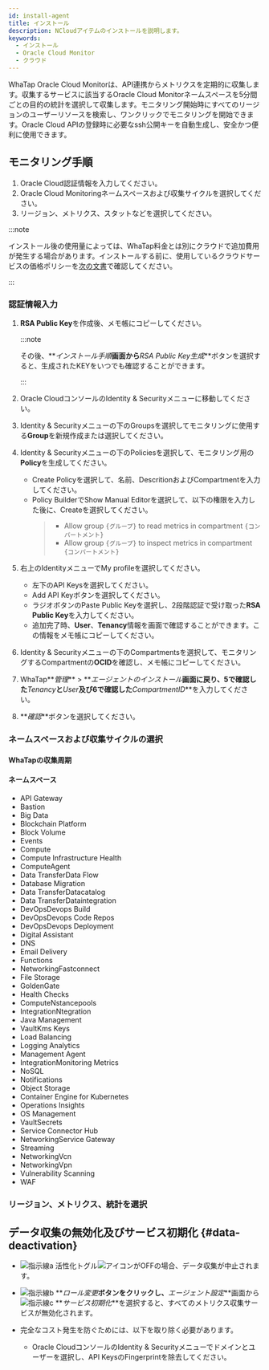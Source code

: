 ```yaml
---
id: install-agent
title: インストール
description: NCloudアイテムのインストールを説明します。
keywords:
  - インストール
  - Oracle Cloud Monitor
  - クラウド
---
```



WhaTap Oracle Cloud Monitorは、API連携からメトリクスを定期的に収集します。収集するサービスに該当するOracle Cloud Monitorネームスペースを5分間ごとの目的の統計を選択して収集します。モニタリング開始時にすべてのリージョンのユーザーリソースを検索し、ワンクリックでモニタリングを開始できます。Oracle Cloud APIの登録時に必要なssh公開キーを自動生成し、安全かつ便利に使用できます。 


<Createprojectcloud />

## モニタリング手順

1. Oracle Cloud認証情報を入力してください。
2. Oracle Cloud Monitoringネームスペースおよび収集サイクルを選択してください。
3. リージョン、メトリクス、スタットなどを選択してください。

:::note

インストール後の使用量によっては、WhaTap料金とは別にクラウドで追加費用が発生する場合があります。インストールする前に、使用しているクラウドサービスの価格ポリシーを[次の文書](https://www.oracle.com/kr/cloud/price-list/)で確認してください。

:::

### 認証情報入力

<ImgLang img='oci-install.png' desc='OCI Monitor' />

1. **RSA Public Key**を作成後、メモ帳にコピーしてください。 

   :::note

   その後、**_インストール手順_**画面から**_RSA Public Key生成_**ボタンを選択すると、生成されたKEYをいつでも確認することができます。

   :::

2. Oracle CloudコンソールのIdentity & Securityメニューに移動してください。 

3. Identity & Securityメニューの下のGroupsを選択してモニタリングに使用する**Group**を新規作成または選択してください。

4. Identity & Securityメニューの下のPoliciesを選択して、モニタリング用の**Policy**を生成してください。

   - Create Policyを選択して、名前、DescritionおよびCompartmentを入力してください。
   - Policy BuilderでShow Manual Editorを選択して、以下の権限を入力した後に、Createを選択してください。
     > - Allow group `{グループ}` to read metrics in compartment `{コンパートメント}`
     > - Allow group `{グループ}` to inspect metrics in compartment `{コンパートメント}`

5. 右上のIdentityメニューでMy profileを選択してください。 

   - 左下のAPI Keysを選択してください。
   - Add API Keyボタンを選択してください。
   - ラジオボタンのPaste Public Keyを選択し、2段階認証で受け取った**RSA Public Key**を入力してください。
   - 追加完了時、**User**、**Tenancy**情報を画面で確認することができます。この情報をメモ帳にコピーしてください。

6. Identity & Securityメニューの下のCompartmentsを選択して、モニタリングするCompartmentの**OCID**を確認し、メモ帳にコピーしてください。

7. WhaTap**_管理_** > **_エージェントのインストール_**画面に戻り、5で確認した**_Tenancy_**と**_User_**及び6で確認した**_CompartmentID_**を入力してください。

8. **_確認_**ボタンを選択してください。

### ネームスペースおよび収集サイクルの選択


<Namespacecollect />

#### WhaTapの収集周期


<Collectingperiod />

#### ネームスペース

- API Gateway
- Bastion
- Big Data
- Blockchain Platform
- Block Volume
- Events
- Compute
- Compute Infrastructure Health
- ComputeAgent
- Data TransferData Flow
- Database Migration
- Data TransferDatacatalog
- Data TransferDataintegration
- DevOpsDevops Build
- DevOpsDevops Code Repos
- DevOpsDevops Deployment
- Digital Assistant
- DNS
- Email Delivery
- Functions
- NetworkingFastconnect
- File Storage
- GoldenGate
- Health Checks
- ComputeNstancepools
- IntegrationNtegration
- Java Management
- VaultKms Keys
- Load Balancing
- Logging Analytics
- Management Agent
- IntegrationMonitoring Metrics
- NoSQL
- Notifications
- Object Storage
- Container Engine for Kubernetes
- Operations Insights
- OS Management
- VaultSecrets
- Service Connector Hub
- NetworkingService Gateway
- Streaming
- NetworkingVcn
- NetworkingVpn
- Vulnerability Scanning
- WAF

### リージョン、メトリクス、統計を選択


<Regionmetricstats />

<ImgLang img='oci_region.png' desc='Oracle Cloud Monitor - Region, Metric, Stats' />

## データ収集の無効化及びサービス初期化 {#data-deactivation}

<ImgLang img='cloud-deact.png' desc='비활성화 및 서비스 초기화 sc' />

- ![指示線a](/img/char-a.svg) 活性化トグル![アイコン](/img/ic-toggle-off.svg)がOFFの場合、データ収集が中止されます。

- ![指示線b](/img/char-b.svg) **_ロール変更_**ボタンをクリックし、**_エージェント設定_**画面から![指示線c](/img/char-c.svg) **_サービス初期化_**を選択すると、すべてのメトリクス収集サービスが無効化されます。

- 完全なコスト発生を防ぐためには、以下を取り除く必要があります。 

  - Oracle CloudコンソールのIdentity & Securityメニューでドメインとユーザーを選択し、API KeysのFingerprintを除去してください。
